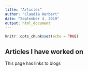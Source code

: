 ```yaml
---
title: "Articles"
author: "Claudia Herbert"
date: "September 4, 2019"
output: html_document
---
```


```r
knitr::opts_chunk$set(echo = TRUE)
```

## Articles I have worked on

This page has links to blogs